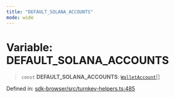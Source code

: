 ```yaml
---
title: "DEFAULT_SOLANA_ACCOUNTS"
mode: wide
---
```

  
# Variable: DEFAULT\_SOLANA\_ACCOUNTS

> `const` **DEFAULT\_SOLANA\_ACCOUNTS**: [`WalletAccount`](../WalletAccount/readme)[]

Defined in: [sdk-browser/src/turnkey-helpers.ts:485](https://github.com/tkhq/sdk/blob/ee72856c3f450731d7501ab05001215768b71500/packages/sdk-browser/src/turnkey-helpers.ts#L485)
